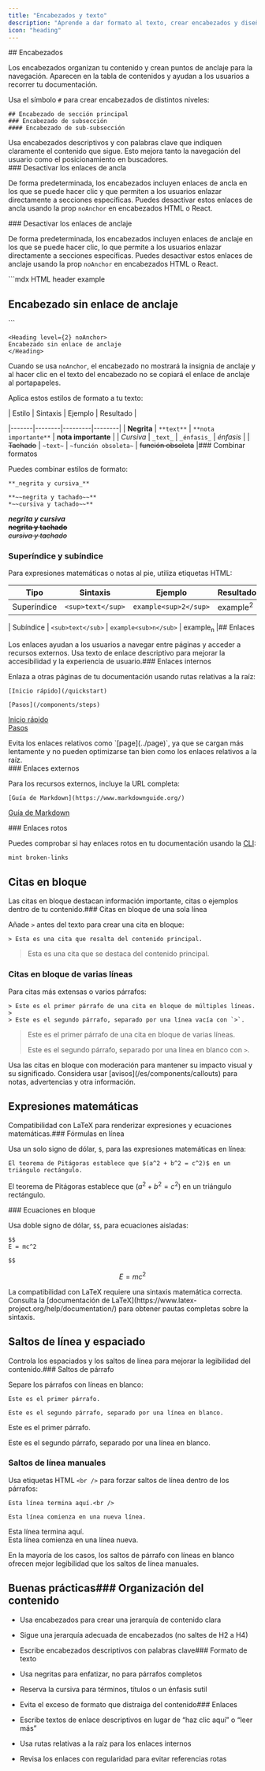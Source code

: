 ```yaml
---
title: "Encabezados y texto"
description: "Aprende a dar formato al texto, crear encabezados y diseñar contenido"
icon: "heading"
---
```


<div id="headers">
  ## Encabezados
</div>

Los encabezados organizan tu contenido y crean puntos de anclaje para la navegación. Aparecen en la tabla de contenidos y ayudan a los usuarios a recorrer tu documentación.

Usa el símbolo `#` para crear encabezados de distintos niveles:

```mdx
## Encabezado de sección principal
### Encabezado de subsección
#### Encabezado de sub-subsección
```

<Tip>
  Usa encabezados descriptivos y con palabras clave que indiquen claramente el contenido que sigue. Esto mejora tanto la navegación del usuario como el posicionamiento en buscadores.
</Tip>

<div id="creating-headers">
  ### Desactivar los enlaces de ancla
</div>

De forma predeterminada, los encabezados incluyen enlaces de ancla en los que se puede hacer clic y que permiten a los usuarios enlazar directamente a secciones específicas. Puedes desactivar estos enlaces de ancla usando la prop `noAnchor` en encabezados HTML o React.

<div id="disabling-anchor-links">
  ### Desactivar los enlaces de anclaje
</div>

De forma predeterminada, los encabezados incluyen enlaces de anclaje en los que se puede hacer clic, lo que permite a los usuarios enlazar directamente a secciones específicas. Puedes desactivar estos enlaces de anclaje usando la prop `noAnchor` en encabezados HTML o React.

<CodeGroup>
  ```mdx HTML header example
  <h2 noAnchor>
  Encabezado sin enlace de anclaje
  </h2>
  ```

  ```mdx React header example
  <Heading level={2} noAnchor>
  Encabezado sin enlace de anclaje
  </Heading>
  ```
</CodeGroup>

Cuando se usa `noAnchor`, el encabezado no mostrará la insignia de anclaje y al hacer clic en el texto del encabezado no se copiará el enlace de anclaje al portapapeles.

Aplica estos estilos de formato a tu texto:

| Estilo | Sintaxis | Ejemplo | Resultado |

|-------|--------|---------|--------|
| **Negrita** | `**text**` | `**nota importante**` | **nota importante** |
| *Cursiva* | `_text_` | `_énfasis_` | *énfasis* |
| ~~Tachado~~ | `~text~` | `~función obsoleta~` | ~~función obsoleta~~ |### Combinar formatos

Puedes combinar estilos de formato:

```mdx
**_negrita y cursiva_**

**~~negrita y tachado~~**
*~~cursiva y tachado~~**
```

***negrita y cursiva***<br />
**~~negrita y tachado~~**<br />
*~~cursiva y tachado~~*

### Superíndice y subíndice

Para expresiones matemáticas o notas al pie, utiliza etiquetas HTML:

| Tipo | Sintaxis | Ejemplo | Resultado |
|------|--------|---------|--------|
| Superíndice | `<sup>text</sup>` | `example<sup>2</sup>` | example<sup>2</sup> |

| Subíndice | `<sub>text</sub>` | `example<sub>n</sub>` | example<sub>n</sub> |## Enlaces

Los enlaces ayudan a los usuarios a navegar entre páginas y acceder a recursos externos. Usa texto de enlace descriptivo para mejorar la accesibilidad y la experiencia de usuario.### Enlaces internos

Enlaza a otras páginas de tu documentación usando rutas relativas a la raíz:

```mdx
[Inicio rápido](/quickstart)

[Pasos](/components/steps)
```

[Inicio rápido](/es/quickstart)<br />
[Pasos](/es/components/steps)

<Note>
  Evita los enlaces relativos como `[page](../page)`, ya que se cargan más lentamente y no pueden optimizarse tan bien como los enlaces relativos a la raíz.
</Note>

<div id="basic-formatting">
  ### Enlaces externos
</div>

Para los recursos externos, incluye la URL completa:

```mdx
[Guía de Markdown](https://www.markdownguide.org/)
```

[Guía de Markdown](https://www.markdownguide.org/)

<div id="combining-formats">
  ### Enlaces rotos
</div>

Puedes comprobar si hay enlaces rotos en tu documentación usando la [CLI](/es/installation):

```bash
mint broken-links
```

## Citas en bloque

Las citas en bloque destacan información importante, citas o ejemplos dentro de tu contenido.### Citas en bloque de una sola línea

Añade `>` antes del texto para crear una cita en bloque:

```mdx
> Esta es una cita que resalta del contenido principal.
```

> Esta es una cita que se destaca del contenido principal.

### Citas en bloque de varias líneas

Para citas más extensas o varios párrafos:

```mdx
> Este es el primer párrafo de una cita en bloque de múltiples líneas.
>
> Este es el segundo párrafo, separado por una línea vacía con `>`.
```

> Este es el primer párrafo de una cita en bloque de varias líneas.
>
> Este es el segundo párrafo, separado por una línea en blanco con `>`.

<Tip>
  Usa las citas en bloque con moderación para mantener su impacto visual y su significado. Considera usar [avisos](/es/components/callouts) para notas, advertencias y otra información.
</Tip>

## Expresiones matemáticas

Compatibilidad con LaTeX para renderizar expresiones y ecuaciones matemáticas.### Fórmulas en línea

Usa un solo signo de dólar, `$`, para las expresiones matemáticas en línea:

```mdx
El teorema de Pitágoras establece que $(a^2 + b^2 = c^2)$ en un triángulo rectángulo.
```

El teorema de Pitágoras establece que $(a^2 + b^2 = c^2)$ en un triángulo rectángulo.

<div id="external-links">
  ### Ecuaciones en bloque
</div>

Usa doble signo de dólar, `$$`, para ecuaciones aisladas:

```mdx
$$
E = mc^2

$$
```

$$
E = mc^2
$$

<Info>
  La compatibilidad con LaTeX requiere una sintaxis matemática correcta. Consulta la [documentación de LaTeX](https://www.latex-project.org/help/documentation/) para obtener pautas completas sobre la sintaxis.
</Info>

## Saltos de línea y espaciado

Controla los espaciados y los saltos de línea para mejorar la legibilidad del contenido.### Saltos de párrafo

Separe los párrafos con líneas en blanco:

```mdx
Este es el primer párrafo.

Este es el segundo párrafo, separado por una línea en blanco.
```

Este es el primer párrafo.

Este es el segundo párrafo, separado por una línea en blanco.

### Saltos de línea manuales

Usa etiquetas HTML `<br />` para forzar saltos de línea dentro de los párrafos:

```mdx
Esta línea termina aquí.<br />

Esta línea comienza en una nueva línea.
```

Esta línea termina aquí.<br />
Esta línea comienza en una línea nueva.

<Tip>
  En la mayoría de los casos, los saltos de párrafo con líneas en blanco ofrecen mejor legibilidad que los saltos de línea manuales.
</Tip>

## Buenas prácticas### Organización del contenido

* Usa encabezados para crear una jerarquía de contenido clara

* Sigue una jerarquía adecuada de encabezados (no saltes de H2 a H4)

* Escribe encabezados descriptivos con palabras clave### Formato de texto

* Usa negritas para enfatizar, no para párrafos completos

* Reserva la cursiva para términos, títulos o un énfasis sutil

* Evita el exceso de formato que distraiga del contenido### Enlaces

* Escribe textos de enlace descriptivos en lugar de “haz clic aquí” o “leer más”

* Usa rutas relativas a la raíz para los enlaces internos

* Revisa los enlaces con regularidad para evitar referencias rotas
